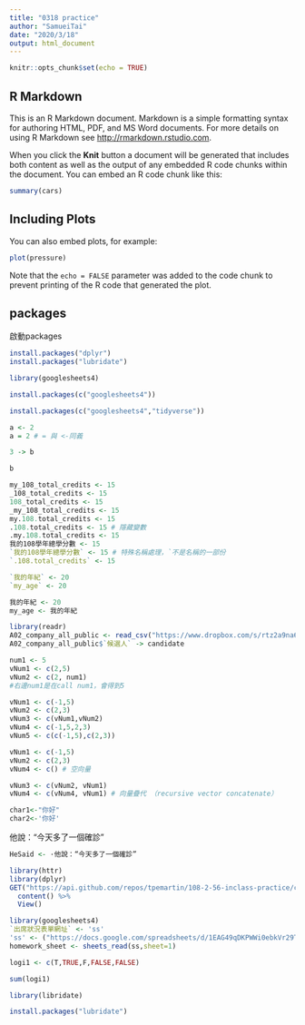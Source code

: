 ```yaml
---
title: "0318 practice"
author: "SamueiTai"
date: "2020/3/18"
output: html_document
---
```


```r
knitr::opts_chunk$set(echo = TRUE)
```

## R Markdown

This is an R Markdown document. Markdown is a simple formatting syntax for authoring HTML, PDF, and MS Word documents. For more details on using R Markdown see <http://rmarkdown.rstudio.com>.

When you click the **Knit** button a document will be generated that includes both content as well as the output of any embedded R code chunks within the document. You can embed an R code chunk like this:

```r
summary(cars)
```

## Including Plots

You can also embed plots, for example:

```r
plot(pressure)
```

Note that the `echo = FALSE` parameter was added to the code chunk to prevent printing of the R code that generated the plot.

## packages

啟動packages
```r
install.packages("dplyr")
install.packages("lubridate")
```

```r
library(googlesheets4)
```


```r
install.packages(c("googlesheets4"))
```

```r
install.packages(c("googlesheets4","tidyverse"))
```


```r
a <- 2
a = 2 # = 與 <-同義
```

```r
3 -> b
```

```r
b
```

```r
my_108_total_credits <- 15
_108_total_credits <- 15
108_total_credits <- 15
_my_108_total_credits <- 15
my.108.total_credits <- 15
.108.total_credits <- 15 # 隱藏變數
.my.108.total_credits <- 15
我的108學年總學分數 <- 15
`我的108學年總學分數` <- 15 # 特殊名稱處理，`不是名稱的一部份
`.108.total_credits` <- 15
```

```r
`我的年紀` <- 20
`my_age` <- 20
```

```r
我的年紀 <- 20
my_age <- 我的年紀
```


```r
library(readr)
A02_company_all_public <- read_csv("https://www.dropbox.com/s/rtz2a9na62n3a8l/A02_company_all_public.csv?dl=1")
A02_company_all_public$`候選人` -> candidate
```


```r
num1 <- 5
vNum1 <- c(2,5)
vNum2 <- c(2, num1)
#右邊num1是在call num1，會得到5
```

```r
vNum1 <- c(-1,5)
vNum2 <- c(2,3)
vNum3 <- c(vNum1,vNum2)
vNum4 <- c(-1,5,2,3)
vNum5 <- c(c(-1,5),c(2,3))
```


```r
vNum1 <- c(-1,5)
vNum2 <- c(2,3)
vNum4 <- c() # 空向量
```


```r
vNum3 <- c(vNum2, vNum1)
vNum4 <- c(vNum4, vNum1) # 向量疊代 （recursive vector concatenate）
```

```r
char1<-"你好"
char2<-'你好'
```

他說：“今天多了一個確診”

```r
HeSaid <- ·他說：“今天多了一個確診”
```

```r
library(httr)
library(dplyr)
GET("https://api.github.com/repos/tpemartin/108-2-56-inclass-practice/commits") %>%
  content() %>%
  View()
```

```r
library(googlesheets4)
`出席狀況表單網址` <- 'ss'
'ss' <- ("https://docs.google.com/spreadsheets/d/1EAG49qDKPWWi0ebkVr29TLrvVnoBPfkvxYY-J3xLAHY/edit#gid=2135249197")
homework_sheet <- sheets_read(ss,sheet=1)
```

```r
logi1 <- c(T,TRUE,F,FALSE,FALSE)
```

```r
sum(logi1)
```


```r
library(libridate)
```

```r
install.packages("lubridate")
```





